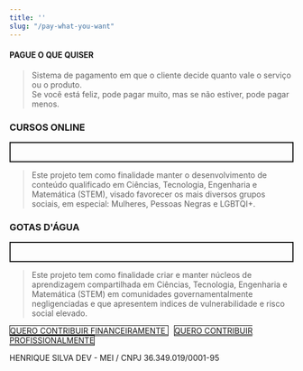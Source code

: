 ```yaml
---
title: ''
slug: "/pay-what-you-want"
---
```


#### PAGUE O QUE QUISER

<blockquote>  
    Sistema de pagamento em que o cliente decide quanto vale o serviço ou o produto. <br />
    Se você está feliz, pode pagar muito, mas se não estiver, pode pagar menos.
  </blockquote> 

### CURSOS ONLINE

<p style="border: 2px solid; padding: 1rem">
  <blockquote>  
    Este projeto tem como finalidade manter o desenvolvimento de conteúdo qualificado em 
    Ciências, Tecnologia, Engenharia e Matemática (STEM), visado favorecer os mais diversos grupos 
    sociais, em especial: Mulheres, Pessoas Negras e LGBTQI+.
 </blockquote>  

</p>

### GOTAS D'ÁGUA

<p style="border: 2px solid; padding: 1rem">
  <blockquote>
    Este projeto tem como finalidade criar e manter núcleos de aprendizagem compartilhada em Ciências, Tecnologia, 
    Engenharia e Matemática (STEM) em comunidades governamentalmente negligenciadas e que apresentem indices
    de vulnerabilidade e risco social elevado. <br />
  </blockquote>  

</p>


<a  style="border: 1px solid; margin-right: 10px" href="https://nubank.com.br/pagar/9ifs7/C6JdIWea8E" target="_blank">
    QUERO CONTRIBUIR FINANCEIRAMENTE
</a>

<a  style="border: 1px solid" href="https://nubank.com.br/pagar/9ifs7/C6JdIWea8E" target="_blank">
    QUERO CONTRIBUIR PROFISSIONALMENTE
</a>


HENRIQUE SILVA DEV - MEI / CNPJ 36.349.019/0001-95